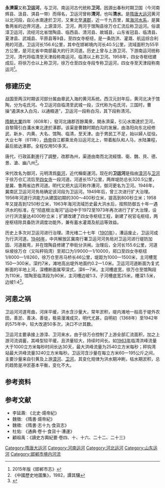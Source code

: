 '''永濟渠'''又称'''卫运河'''，与卫河、南运河古代统称'''卫河'''。因源出春秋时期卫国（今河南辉县、汲县、淇县一带）而得名，卫运河曾称'''清河'''，也叫'''清水'''。是[[隋唐大运河|隋唐大运河]]黄河以北河段，自沁水南達於卫河，又東北至[[涿郡|涿郡]]，近一千九百里，属[[海河水系|海河水系]]，是冀鲁两省的边界河道。上源漳河、卫河，两河于馆陶县徐万仓汇流后称卫运河。俗谓漳卫运河，流经河北省馆陶县、临西县、清河县、故城县，山东省冠县、临清县、夏津县、武城县、平原县等9县，至四女寺枢纽，是一条防洪、灌溉、航运综合利用的河道。卫运河长156.6公里，其中在邯郸境内河长40.5公里，流域面积为55平方公里，是河北省中南部最大的行洪河道。历史上曾与上游卫河、下游南运河统称卫河，清代将临清至天津段称南运河，临清以上称卫河。1958年，四女寺枢纽建成后，将徐万仓以上称卫河，徐万仓至四女寺段专称卫运河，四女寺至天津段称南运河<ref>2015年版《邯郸市志》</ref>。

== 修建历史 ==
战国至两汉时期该河部分属由章武入海的黄河系统。西汉元封年后，黄河北决于馆陶，分为屯氏河。今卫运河自临清至武城一段，汉代称为屯氏河，三国时，曹操“遏淇水入白沟，以通粮道”，卫运河一段称白沟，其下段称清河。

[[隋朝|隋朝]][[大业_(年号)|大業]]四年（608年），發河北諸郡百餘萬衆，開永濟渠，引沁水南達於卫河，自黎陽引白溝水東北達於涿郡。该渠是曹魏时期白沟的发展，由洛阳向东北经修武、新乡、内黄、大名、馆陶、临清，至天津。由于男民工不足，始以婦人從役。大业七年（611年），[[隋炀帝|炀帝]]自江都乘龙舟沿运河北上，带着船队和人马，水陆兼程，最后抵达涿郡。全程仅用50多天。

唐代，行政區劃進行了調整，改郡為州，渠道由南而北流經懷、衛、魏、貝、德、景、滄、幽八州<ref>《中國歷史地圖集》，1982，譚其驤</ref>。

宋代改名为御河，元明清爲[[衛河|衛河]]，近代稱衛運河。现在的'''卫运河'''是指由[[漳河_(卫河)|漳河]]与[[卫河|卫河]]于徐万仓汇流后至[[四女寺镇|四女寺]]一段河道。河道长157公里，两岸堤防总长320.5公里，是冀、鲁两省边界河道。明代又把大运河称作漕河，御河更名为卫河。1946年，冀南区卫运河河务局确定该河段为卫运河。1949年后，曾三次进行扩大治理。1956年河道行洪能力从建国初期的300～400秒立米，提高到800秒立米；1958年又提高到1250秒立米，1963年海河流域历史最大洪水后，按照防御五十年一遇洪水的标准，在“彻底根治海河”运动中于1972至1973年再次进行了扩大治理，设计行洪流量达4000秒立米；扩建改建了四女寺枢纽工程，新建了祝官屯枢纽，两座枢纽除具备防洪调度功能外，兼有蓄水灌溉及航运等效益。

历史上多次对卫运河进行治理。清光绪二十七年（[[1901年|1901年]]），漕运废止，卫运河成为行洪河道。[[1946年|1946年]]，中共解放区冀南行署卫运河河务局对卫运河进行堤防加固、河道裁弯，并在馆陶县修建了申街分洪闸。治理后，全河长155.6公里，河道纵坡徐万仓（又叫秤钩湾）至郑口为1/9000一1/10000，郑口至四女寺枢纽1/8000一1/8260，徐万仓至吊马桥长46公里，堤距为1000一1500米，主河槽宽150一300米，深约7米，滩地高出堤外地面约0.2一1.0米。卫运河河道断面为复式断面的半地上河，深槽断面属窄深式，深6一7米。主河槽底宽，徐万仓至馆陶段为110米，馆陶至临清段为90米，主河槽边坡1:3，子河槽底宽25米，槽深1.5米，边坡1∶4<ref>{{cite web|title=水系的形成与变迁|url=http://www.hwcc.gov.cn/zwnyhglj/zlk/shizhi/zwnyhz/201506/t20150609_48791.html|website=漳卫南运河网|accessdate=2017-09-16|archive-date=2020-09-17|archive-url=https://web.archive.org/web/20200917133403/http://www.hwcc.gov.cn/zwnyhglj/zlk/shizhi/zwnyhz/201506/t20150609_48791.html|dead-url=no}}</ref>。

== 河患之祸 ==
卫运河河道弯曲，河床平缓，洪水含沙量大，常年淤积，堤内滩地一般高于堤外农田，善淤、善决、善徙，极易漫滩成灾，明代尤甚，自明初（1368年）至1942年的575年中，较大改道50多次，决口不计其数。

卫运河主要承接上游漳、卫河来水，由于徐万仓控制了上游全部汇流面积，加之上游河流调蓄，其峰型较平缓，且洪量较大，持续时间长。如[[1963年|1963年]]临清洪峰流量大于1000立方米每秒时间长达30天，最大洪峰流量为2540立方米每秒；秤钩湾站最大洪峰流量3240立方米每秒。卫运河含沙量在每立方米60一195公斤之间，主要沙量来自引黄及上游[[漳河|漳河]]、[[卫河|卫河]]，其变化规律为洪水期冲刷，枯水期淤积，总的趋势是冲淤基本平衡，变化不大。

==参考资料==
{{reflist}}

==参考文献==
*李延壽: 《北史·煬帝紀》
*魏徵: 《隋書·煬帝紀》
*魏徵: 《隋書·志十九·食貨志》
*杜佑: 《通典·卷十·食貨十·漕運》
*顧祖禹：《讀史方輿紀要·卷四、十、十六、二十二、二十三》

{{邯郸市境内水系}}

[[Category:隋唐大运河|Category:隋唐大运河]]
[[Category:河南运河|Category:河南运河]]
[[Category:河北运河|Category:河北运河]]
[[Category:山东运河|Category:山东运河]]
[[Category:邯郸市境内河流|Category:邯郸市境内河流]]